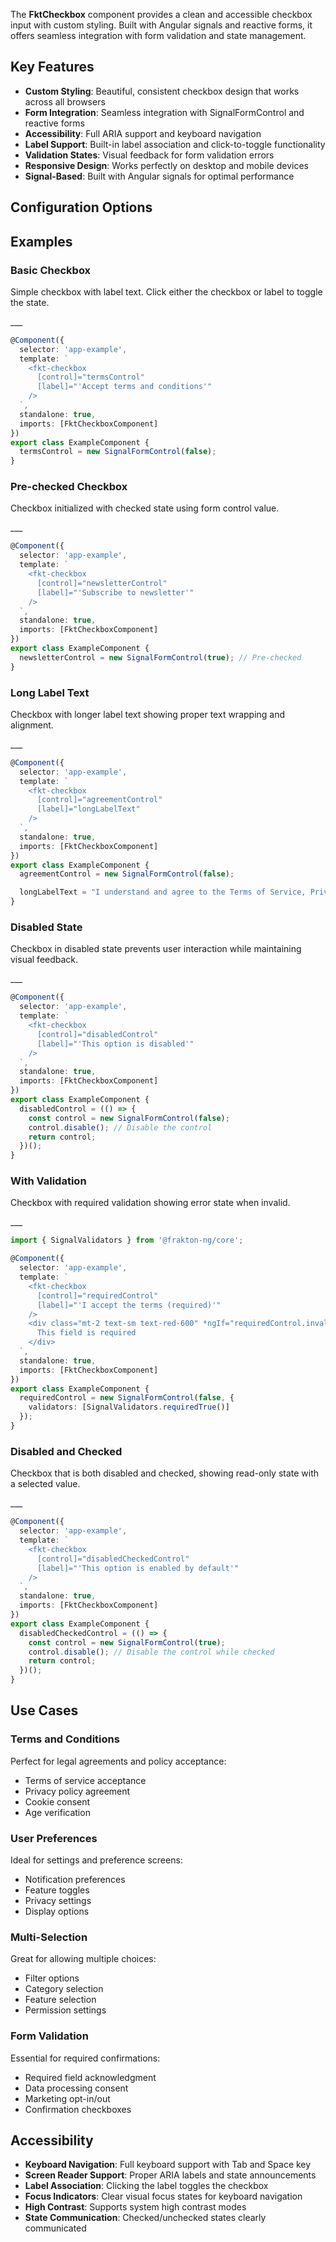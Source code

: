 
<Meta of={fktCheckboxStories} />

The **FktCheckbox** component provides a clean and accessible checkbox input with custom styling. Built with Angular signals and reactive forms, it offers seamless integration with form validation and state management.

## Key Features

- **Custom Styling**: Beautiful, consistent checkbox design that works across all browsers
- **Form Integration**: Seamless integration with SignalFormControl and reactive forms
- **Accessibility**: Full ARIA support and keyboard navigation
- **Label Support**: Built-in label association and click-to-toggle functionality
- **Validation States**: Visual feedback for form validation errors
- **Responsive Design**: Works perfectly on desktop and mobile devices
- **Signal-Based**: Built with Angular signals for optimal performance

## Configuration Options

<ArgTypes/>

## Examples

### Basic Checkbox

Simple checkbox with label text. Click either the checkbox or label to toggle the state.

<Story of={fktCheckboxStories.Default} />
<p></p>
___
<Controls of={fktCheckboxStories.Default} />

```typescript
@Component({
  selector: 'app-example',
  template: `
    <fkt-checkbox
      [control]="termsControl"
      [label]="'Accept terms and conditions'"
    />
  `,
  standalone: true,
  imports: [FktCheckboxComponent]
})
export class ExampleComponent {
  termsControl = new SignalFormControl(false);
}
```

### Pre-checked Checkbox

Checkbox initialized with checked state using form control value.

<Story of={fktCheckboxStories.Checked} />
<p></p>
___
<Controls of={fktCheckboxStories.Checked} />

```typescript
@Component({
  selector: 'app-example',
  template: `
    <fkt-checkbox
      [control]="newsletterControl"
      [label]="'Subscribe to newsletter'"
    />
  `,
  standalone: true,
  imports: [FktCheckboxComponent]
})
export class ExampleComponent {
  newsletterControl = new SignalFormControl(true); // Pre-checked
}
```

### Long Label Text

Checkbox with longer label text showing proper text wrapping and alignment.

<Story of={fktCheckboxStories.WithLongLabel} />
<p></p>
___
<Controls of={fktCheckboxStories.WithLongLabel} />

```typescript
@Component({
  selector: 'app-example',
  template: `
    <fkt-checkbox
      [control]="agreementControl"
      [label]="longLabelText"
    />
  `,
  standalone: true,
  imports: [FktCheckboxComponent]
})
export class ExampleComponent {
  agreementControl = new SignalFormControl(false);

  longLabelText = "I understand and agree to the Terms of Service, Privacy Policy, and Cookie Policy. I also consent to receiving marketing communications.";
}
```

### Disabled State

Checkbox in disabled state prevents user interaction while maintaining visual feedback.

<Story of={fktCheckboxStories.Disabled} />
<p></p>
___
<Controls of={fktCheckboxStories.Disabled} />

```typescript
@Component({
  selector: 'app-example',
  template: `
    <fkt-checkbox
      [control]="disabledControl"
      [label]="'This option is disabled'"
    />
  `,
  standalone: true,
  imports: [FktCheckboxComponent]
})
export class ExampleComponent {
  disabledControl = (() => {
    const control = new SignalFormControl(false);
    control.disable(); // Disable the control
    return control;
  })();
}
```

### With Validation

Checkbox with required validation showing error state when invalid.

<Story of={fktCheckboxStories.WithValidation} />
<p></p>
___
<Controls of={fktCheckboxStories.WithValidation} />

```typescript
import { SignalValidators } from '@frakton-ng/core';

@Component({
  selector: 'app-example',
  template: `
    <fkt-checkbox
      [control]="requiredControl"
      [label]="'I accept the terms (required)'"
    />
    <div class="mt-2 text-sm text-red-600" *ngIf="requiredControl.invalid() && requiredControl.touched()">
      This field is required
    </div>
  `,
  standalone: true,
  imports: [FktCheckboxComponent]
})
export class ExampleComponent {
  requiredControl = new SignalFormControl(false, {
    validators: [SignalValidators.requiredTrue()]
  });
}
```

### Disabled and Checked

Checkbox that is both disabled and checked, showing read-only state with a selected value.

<Story of={fktCheckboxStories.DisabledChecked} />
<p></p>
___
<Controls of={fktCheckboxStories.DisabledChecked} />

```typescript
@Component({
  selector: 'app-example',
  template: `
    <fkt-checkbox
      [control]="disabledCheckedControl"
      [label]="'This option is enabled by default'"
    />
  `,
  standalone: true,
  imports: [FktCheckboxComponent]
})
export class ExampleComponent {
  disabledCheckedControl = (() => {
    const control = new SignalFormControl(true);
    control.disable(); // Disable the control while checked
    return control;
  })();
}
```

## Use Cases

### Terms and Conditions
Perfect for legal agreements and policy acceptance:
- Terms of service acceptance
- Privacy policy agreement
- Cookie consent
- Age verification

### User Preferences
Ideal for settings and preference screens:
- Notification preferences
- Feature toggles
- Privacy settings
- Display options

### Multi-Selection
Great for allowing multiple choices:
- Filter options
- Category selection
- Feature selection
- Permission settings

### Form Validation
Essential for required confirmations:
- Required field acknowledgment
- Data processing consent
- Marketing opt-in/out
- Confirmation checkboxes

## Accessibility

- **Keyboard Navigation**: Full keyboard support with Tab and Space key
- **Screen Reader Support**: Proper ARIA labels and state announcements
- **Label Association**: Clicking the label toggles the checkbox
- **Focus Indicators**: Clear visual focus states for keyboard navigation
- **High Contrast**: Supports system high contrast modes
- **State Communication**: Checked/unchecked states clearly communicated


